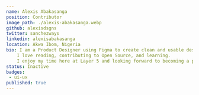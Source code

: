 ---
name: Alexis Abakasanga
position: Contributor
image_path: ./alexis-abakasanga.webp
github: alexisdsgns
twitter: sanchezways
linkedin: alexisabakasanga
location: Akwa Ibom, Nigeria
bio: I am a Product Designer using Figma to create clean and usable designs backed by data for digital products. 
    I love reading, contributing to Open Source, and learning. 
    I enjoy my time here at Layer 5 and looking forward to becoming a positive force in the Tech ecosystem.
status: Inactive
badges:
 - ui-ux 
published: true
---
